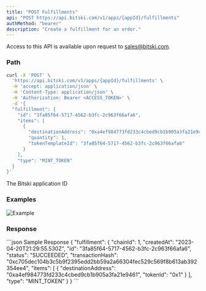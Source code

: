 ```yaml
---
title: "POST Fulfillments"
api: "POST https://api.bitski.com/v1/apps/{appId}/fulfillments"
authMethod: "bearer"
description: "Create a fulfillment for an order."
---
```


<Note>Access to this API is available upon request to sales@bitski.com.</Note>

### Path

<RequestExample>

```bash cURL
curl -X 'POST' \
  'https://api.bitski.com/v1/apps/{appId}/fulfillments' \
  -H 'accept: application/json' \
  -H 'Content-Type: application/json' \
  -H 'Authorization: Bearer <ACCESS_TOKEN>' \
  -d '{
  "fulfillment": {
    "id": "3fa85f64-5717-4562-b3fc-2c963f66afa6",
    "items": [
      {
        "destinationAddress": "0xa4ef984773fd233c4cbed9cb1b905a3fa21e9461",
        "quantity": 1,
        "tokenTemplateId": "3fa85f64-5717-4562-b3fc-2c963f66afa6"
      }
    ],
    "type": "MINT_TOKEN"
  }
}'
```

</RequestExample>

<ParamField path="appId" type="string" required>
  The Bitski application ID
</ParamField>

### Examples
![Example](/assets/images/fulfillment-a1c500bae89cda3612a85b6d2ce335da.jpeg "Fulfilled Order")

### Response

<ResponseField name="fulfillment" type="Fulfillment object" required>
  <Expandable title="properties">
    <ResponseField name="id" type="string" required/>
    <ResponseField name="chainId" type="number" required/>
    <ResponseField name="createdAt" type="string" required/>
    <ResponseField name="status" type="string" required/>
    <ResponseField name="transactionHash" type="string" />
    <ResponseField name="type" type="string" required/>
    <ResponseField name="items" type="array of object" required/>
  </Expandable>
</ResponseField>

<ResponseExample>
```json Sample Response
{
  "fulfillment": {
    "chainId": 1,
    "createdAt": "2023-04-20T21:29:55.530Z",
    "id": "3fa85f64-5717-4562-b3fc-2c963f66afa6",
    "status": "SUCCEEDED",
    "transactionHash": "0xc705dec104b3c5b9f2395edd2bb59a2a66304fec529c569f8b613ab392354ee4",
    "items": [
      {
        "destinationAddress": "0xa4ef984773fd233c4cbed9cb1b905a3fa21e9461",
        "tokenId": "0x1"
      }
    ],
    "type": "MINT_TOKEN"
  }
}
```
</ResponseExample>

